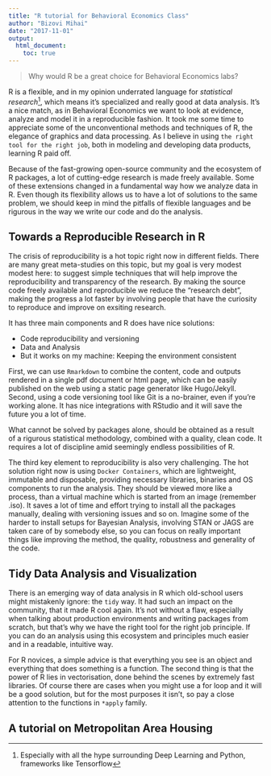 ```yaml
---
title: "R tutorial for Behavioral Economics Class"
author: "Bizovi Mihai"
date: "2017-11-01"
output: 
  html_document:
    toc: true
---
```

>  Why would R be a great choice for Behavioral Economics labs?
  
  R is a flexible, and in my opinion underrated language for *statistical research*^[Especially with all the hype surrounding Deep Learning and Python, frameworks like Tensorflow], which means it's specialized and really good at data analysis. It's a nice match, as in Behavioral Economics we want to look at evidence, analyze and model it in a reproducible fashion. It took me some time to appreciate some of the unconventional methods and techniques of R, the elegance of graphics and data processing. As I believe in using `the right tool for the right job`, both in modeling and developing data products, learning R paid off. 
  
  
  Because of the fast-growing open-source community and the ecosystem of R packages, a lot of cutting-edge research is made freely available. Some of these extensions changed in a fundamental way how we analyze data in R. Even though its flexibility allows us to have a lot of solutions to the same problem, we should keep in mind the pitfalls of flexible languages and be rigurous in the way we write our code and do the analysis. 
  
## Towards a Reproducible Research in R
  
  The crisis of reproducibility is a hot topic right now in different fields. There are many great meta-studies on this topic, but my goal is very modest modest here: to suggest simple techniques that will help improve the reproducibility and transparency of the research. By making the source code freely available and reproducible we reduce the "research debt", making the progress a lot faster by involving people that have the curiosity to reproduce and improve on exsiting research. 
  
It has three main components and R does have nice solutions:

  * Code reproducibility and versioning 
  * Data and Analysis
  * But it works on my machine: Keeping the environment consistent
  
  First, we can use `Rmarkdown` to combine the content, code and outputs rendered in a single pdf document or html page, which can be easily published on the web using a static page generator like Hugo/Jekyll. Second, using a code versioning tool like Git is a no-brainer, even if you're working alone. It has nice integrations with RStudio and it will save the future you a lot of time. 

  What cannot be solved by packages alone, should be obtained as a result of a rigurous statistical methodology, combined with a quality, clean code. It requires a lot of discipline amid seemingly endless possibilities of R. 
  
  The third key element to reproducibility is also very challenging. The hot solution right now is using `Docker Containers`, which are lightweight, immutable and disposable, providing necessary libraries, binaries and OS components to run the analysis. They should be viewed more like a process, than a virtual machine which is started from an image (remember .iso). It saves a lot of time and effort trying to install all the packages manually, dealing with versioning issues and so on. Imagine some of the harder to install setups for Bayesian Analysis, involving STAN or JAGS are taken care of by somebody else, so you can focus on really important things like improving the method, the quality, robustness and generality of the code.


## Tidy Data Analysis and Visualization

  There is an emerging way of data analysis in R which old-school users might mistakenly ignore: the `tidy` way. It had such an impact on the community, that it made R cool again. It's not without a flaw, especially when talking about production environments and writing packages from scratch, but that's why we have the right tool for the right job principle. If you can do an analysis using this ecosystem and principles much easier and in a readable, intuitive way.
  
  For R novices, a simple advice is that everything you see is an object and everything that does something is a function. The second thing is that the power of R lies in vectorisation, done behind the scenes by extremely fast libraries. Of course there are cases when you might use a for loop and it will be a good solution, but for the most purposes it isn't, so pay a close attention to the functions in `*apply` family. 

## A tutorial on Metropolitan Area Housing


<!--  
## How to grow as an R programmer

* Learn the basics and the particular way of doing things in R
* Try to apply best practices of clean code, versioning and tools used
* Practice a lot in data cleanup, processing, visualization and modeling
* Develop Shiny Apps
* Develop an R package
* Automated Testing of your code
* Using Docker Containers
* Implementing Machine Learning Pipelines in Production Environment
* Taking R to the limit 
* Use R with C++/Fortran routines, for customly developed algorithms
* Reading RJournal
* Alocate time to go though vignettes of interest to your field of study
* Design an architecture of packages for a given application
  
-->
  
  
  
  
  
  
  
  
  
  
  
  
  
  
  
  
  
  
